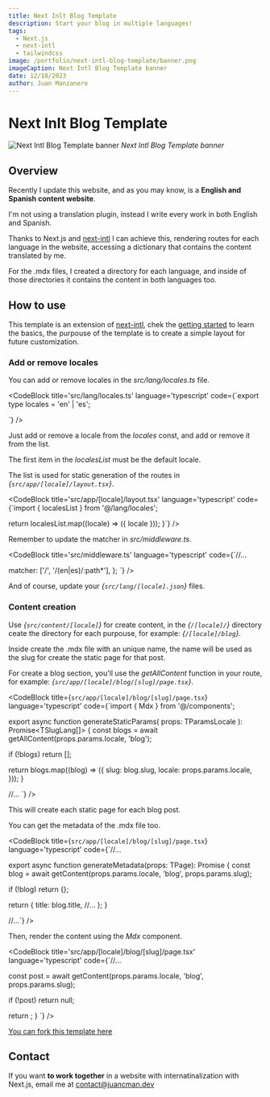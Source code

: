 ```yaml
---
title: Next Inlt Blog Template
description: Start your blog in multiple languages!
tags:
  - Next.js
  - next-intl
  - tailwindcss
image: /portfolio/next-intl-blog-template/banner.png
imageCaption: Next Intl Blog Template banner
date: 12/18/2023
author: Juan Manzanero
---
```


# Next Inlt Blog Template

![Next Intl Blog Template banner](/portfolio/next-intl-blog-template/banner.png)
*Next Intl Blog Template banner*

<PostData
  date='December 18, 2023'
  author='Juan Manzanero'
  website='https://next-intl-blog-template.vercel.app/en'
  github='https://github.com/juancmandev/next-intl-blog-template'
/>

## Overview

Recently I update this website, and as you may know, is a **English and Spanish content website**.

I'm not using a translation plugin, instead I write every work in both English and Spanish.

Thanks to Next.js and [next-intl](https://next-intl-docs.vercel.app/) I can achieve this, rendering routes for each language in the website, accessing a dictionary that contains the content translated by me.

For the .mdx files, I created a directory for each language, and inside of those directories it contains the content in both languages too.

## How to use

This template is an extension of [next-intl](https://next-intl-docs.vercel.app/), chek the [getting started](https://next-intl-docs.vercel.app/docs/getting-started) to learn the basics, the purpouse of the template is to create a simple layout for future customization.

### Add or remove locales

You can add or remove locales in the *src/lang/locales.ts* file.

<CodeBlock title='src/lang/locales.ts' language='typescript' code={`export type locales = 'en' | 'es';

`} />

Just add or remove a locale from the *locales* const, and add or remove it from the list.

The first item in the *localesList* must be the default locale.

The list is used for static generation of the routes in *{`src/app/[locale]/layout.tsx`}*.

<CodeBlock title='src/app/[locale]/layout.tsx' language='typescript' code={`import { localesList } from '@/lang/locales';

  return localesList.map((locale) => ({ locale }));
}`} />

Remember to update the matcher in *src/middleware.ts*.

<CodeBlock title='src/middleware.ts' language='typescript' code={`//...

  matcher: ['/', '/(en|es)/:path*'],
};
`} />

And of course, update your *{`src/lang/[locale].json`}* files.

### Content creation

Use *{`src/content/[locale]`}* for create content, in the *{`/[locale]/`}* directory ceate the directory for each purpouse, for example: *{`/[locale]/blog`}*.

Inside create the .mdx file with an unique name, the name will be used as the slug for create the static page for that post.

For create a blog section, you'll use the *getAllContent* function in your route, for example: *{`src/app/[locale]/blog/[slug]/page.tsx`}*.

<CodeBlock title={`src/app/[locale]/blog/[slug]/page.tsx`} language='typescript' code={`import { Mdx } from '@/components';

export async function generateStaticParams(
  props: TParamsLocale
): Promise<TSlugLang[]> {
  const blogs = await getAllContent(props.params.locale, 'blog');

  if (!blogs) return [];

  return blogs.map((blog) => ({
    slug: blog.slug,
    locale: props.params.locale,
  }));
}

//...
`} />

This will create each static page for each blog post.

You can get the metadata of the .mdx file too.

<CodeBlock title={`src/app/[locale]/blog/[slug]/page.tsx`} language='typescript' code={`//...

export async function generateMetadata(props: TPage): Promise<Metadata> {
  const blog = await getContent(props.params.locale, 'blog', props.params.slug);

  if (!blog) return {};

  return {
    title: blog.title,
    //...
  };
}

//...`} />

Then, render the content using the *Mdx* component.

<CodeBlock title='src/app/[locale]/blog/[slug]/page.tsx' language='typescript' code={`//...

  const post = await getContent(props.params.locale, 'blog', props.params.slug);

  if (!post) return null;

  return <Mdx code={post.body.code} />;
}
`} />

[You can fork this template here](https://github.com/juancmandev/next-intl-blog-template)

## Contact

If you want **to work together** in a website with internatinalization with Next.js, email me at [contact@juancman.dev](mailto:contact@juancman.dev)

